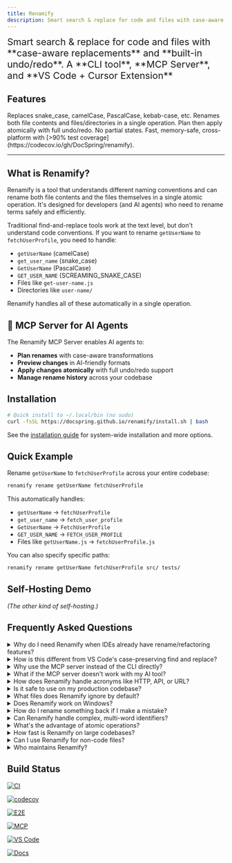 ```yaml
---
title: Renamify
description: Smart search & replace for code and files with case-aware transformations
---
```



<span style="font-size: 1.35rem;">
Smart search & replace for code and files with <br/>**case-aware replacements**
and **built-in undo/redo**.
</span>
<span style="font-size: 1.35rem;">
A **CLI tool**, **MCP Server**, and **VS Code + Cursor Extension**
</span>

## Features

<CardGrid>
	<Card title="Case-Aware" icon="approve-check">
		Replaces snake_case, camelCase, PascalCase, kebab-case, etc.
	</Card>
	<Card title="Content & Files" icon="document">
		Renames both file contents and files/directories in a single operation.
	</Card>
	<Card title="Safe & Atomic" icon="seti:lock">
		Plan then apply atomically with full undo/redo. No partial states.
	</Card>
	<Card title="Rust Performance" icon="rocket">
		Fast, memory-safe, cross-platform with [>90% test coverage](https://codecov.io/gh/DocSpring/renamify).
	</Card>
</CardGrid>

---

## What is Renamify?

Renamify is a tool that understands different naming conventions and can rename both file contents and the files themselves in a single atomic operation.
It's designed for developers (and AI agents) who need to rename terms safely and efficiently.

Traditional find-and-replace tools work at the text level, but don't understand code conventions. If you want to rename `getUserName` to `fetchUserProfile`, you need to handle:

- `getUserName` (camelCase)
- `get_user_name` (snake_case)
- `GetUserName` (PascalCase)
- `GET_USER_NAME` (SCREAMING_SNAKE_CASE)
- Files like `get-user-name.js`
- Directories like `user-name/`

Renamify handles all of these automatically in a single operation.

## 🤖 MCP Server for AI Agents

<LinkCard
  title="Use Renamify with AI Assistants"
  href="/renamify/mcp/overview"
  description="Connect Renamify to Claude, Cursor, and other AI tools via the Model Context Protocol (MCP) for intelligent, automated renaming."
/>

The Renamify MCP Server enables AI agents to:
- **Plan renames** with case-aware transformations
- **Preview changes** in AI-friendly formats
- **Apply changes atomically** with full undo/redo support
- **Manage rename history** across your codebase

## Installation

```bash
# Quick install to ~/.local/bin (no sudo)
curl -fsSL https://docspring.github.io/renamify/install.sh | bash
```

See the [installation guide](/renamify/installation) for system-wide installation and more options.

## Quick Example

Rename `getUserName` to `fetchUserProfile` across your entire codebase:

```bash
renamify rename getUserName fetchUserProfile
```

This automatically handles:
- `getUserName` → `fetchUserProfile`
- `get_user_name` → `fetch_user_profile`
- `GetUserName` → `FetchUserProfile`
- `GET_USER_NAME` → `FETCH_USER_PROFILE`
- Files like `getUserName.js` → `fetchUserProfile.js`

You can also specify specific paths:
```bash
renamify rename getUserName fetchUserProfile src/ tests/
```

## Self-Hosting Demo

_(The other kind of self-hosting.)_

<LinkCard
  title="See Renamify in Action"
  href="/renamify/self-hosting-demo"
  description="Watch Renamify rename itself, then use the renamed binary to change itself back."
/>

## Frequently Asked Questions

<details>
<summary>Why do I need Renamify when IDEs already have rename/refactoring features?</summary>

While IDEs have had context-aware search and replace capabilities for decades, the landscape has changed dramatically:

1. **AI Development Era**: With AI assistants like Claude and Cursor, many developers now code outside traditional IDEs. These AI tools need programmatic access to powerful search & replace features.

2. **Cross-Platform Consistency**: IDE refactoring features vary between editors and may not handle all case styles or file renames consistently.

3. **Automation-Friendly**: Renamify can be used in scripts, CI/CD pipelines, and integrated with AI agents via MCP (Model Context Protocol).

4. **Beyond IDE Boundaries**: Renamify works across your entire codebase including documentation, configuration files, and scripts that IDEs might not understand.

5. **Undo/Redo History**: Unlike IDE operations, Renamify maintains a persistent history that survives editor restarts.

Productivity has skyrocketed in the new era of AI development, but AI agents are still missing a lot of tooling to make them more effective. Renamify helps fill one of these gaps.

</details>

<details>
<summary>How is this different from VS Code's case-preserving find and replace?</summary>

VS Code introduced [case-preserving find and replace](https://devblogs.microsoft.com/visualstudio/keep-your-casing-with-case-preserving-find-and-replace/), which is great for simple cases. Renamify goes much further:

- **More case styles**: Handles snake_case, kebab-case, camelCase, PascalCase, SCREAMING_SNAKE_CASE, Title Case, Train-Case, and dot.case
- **File and directory renaming**: Automatically renames matching files and folders, not just content
- **Acronym intelligence**: Properly handles `HTTPSConnection`, `XMLParser`, `URLRouter`
- **Atomic operations**: All changes succeed or roll back together
- **Cross-editor**: Works consistently regardless of your editor choice
- **AI integration**: Can be controlled by AI agents through MCP

</details>

<details>
<summary>Why use the MCP server instead of the CLI directly?</summary>

The MCP (Model Context Protocol) server is optimized for AI agents:

- **Structured outputs**: Returns data in formats that AI can easily parse and understand
- **Stateful operations**: Maintains context between operations within a session
- **Error handling**: Provides clear, actionable error messages for AI to interpret
- **Integration**: Works seamlessly with Claude Desktop, Cursor, and other MCP-compatible tools

However, if the MCP server doesn't work for your setup, you can always instruct your AI assistant to use the CLI directly by running shell commands. Both approaches give you the same powerful refactoring capabilities.

</details>

<details>
<summary>What if the MCP server doesn't work with my AI tool?</summary>

No problem! Renamify is primarily a command-line tool. If your AI assistant can run shell commands, it can use Renamify directly:

```bash
# AI agents can run these commands directly
renamify rename oldName newName
renamify plan oldName newName --preview table
renamify apply
renamify undo
```

The MCP server is just a convenience wrapper that makes it easier for AI tools to use Renamify, but it's not required.

</details>

<details>
<summary>How does Renamify handle acronyms like HTTP, API, or URL?</summary>

Renamify has built-in intelligence for common acronyms:

- Recognizes acronym boundaries: `HTTPSConnection` → `HTTPS` + `Connection`
- Preserves acronyms during transformation: `parseURL` → `parseWebAddress` (if renaming URL to WebAddress)
- Maintains case appropriately: `XMLParser` in PascalCase becomes `xml_parser` in snake_case
- Configurable with `--include-acronyms`, `--exclude-acronyms`, or `--no-acronyms` flags

</details>

<details>
<summary>Is it safe to use on my production codebase?</summary>

Yes! Renamify has multiple safety features:

1. **Plan-first workflow**: Always preview changes before applying
2. **Atomic operations**: All changes succeed or none are applied (no partial states)
3. **Automatic backups**: Creates temporary backups during operations
4. **Full undo/redo**: Every operation can be reversed
5. **Git-aware**: Respects `.gitignore` and can create safety commits
6. **Binary protection**: Ignores binary files by default
7. **Conflict detection**: Identifies and reports merge conflicts

We recommend creating a git commit before major refactoring operations for extra safety.

</details>

<details>
<summary>What files does Renamify ignore by default?</summary>

Renamify respects the same ignore rules as ripgrep:

- `.gitignore` - Git's ignore patterns
- `.ignore` - Generic ignore file
- `.rgignore` - Ripgrep-specific patterns
- `.rnignore` - Renamify-specific patterns

It also ignores:
- Binary files (unless using `-uuu` flag)
- Hidden files and directories (unless using `-u` flag)
- Common build artifacts (`node_modules/`, `target/`, `dist/`, etc.)

Use `-u`, `-uu`, or `-uuu` flags to override ignore rules progressively.

</details>

<details>
<summary>Does Renamify work on Windows?</summary>

Yes! Renamify is fully cross-platform and works on:
- Linux (x86_64, arm64)
- macOS (Intel, Apple Silicon)
- Windows (x86_64, arm64)

All features work consistently across platforms, including proper handling of Windows path separators and long path names.

</details>

<details>
<summary>How do I rename something back if I make a mistake?</summary>

Renamify maintains a complete history:

```bash
# Undo the last operation
renamify undo

# Or undo a specific operation by ID
renamify undo <id>

# View history to find the right operation
renamify history

# Redo if you change your mind
renamify redo
```

The history is persistent and survives terminal sessions.

</details>

<details>
<summary>Can Renamify handle complex, multi-word identifiers?</summary>

Yes! Renamify properly tokenizes and transforms complex identifiers:

- `getUserAccountDetails` → `fetchCustomerAccountDetails`
- `get_user_account_details` → `fetch_customer_account_details`
- `user-account-service.js` → `customer-account-service.js`
- `UserAccountDTO` → `CustomerAccountDTO`

It understands word boundaries, compound words, and mixed-case patterns.

</details>

<details>
<summary>What's the advantage of atomic operations?</summary>

Atomic operations ensure your codebase is never in a broken state:

- All file content changes are applied first
- Then all file/directory renames happen in dependency order
- If anything fails, everything rolls back
- No partially renamed code that won't compile
- No broken imports from incomplete renames

This is especially important when renaming across hundreds of files.

</details>

<details>
<summary>How fast is Renamify on large codebases?</summary>

Renamify is built on the ripgrep engine and is extremely fast:

- Single-pass scanning with compiled regex/automaton
- Parallel file processing
- Efficient ignore file handling
- Memory-mapped file I/O where appropriate

It can handle codebases with thousands of files in seconds.

</details>

<details>
<summary>Can I use Renamify for non-code files?</summary>

Yes! Renamify works with any text files:

- Markdown documentation
- Configuration files (YAML, JSON, TOML)
- Shell scripts
- Docker files
- CI/CD configurations
- Even prose documents

Use `--preview` to verify changes make sense for your file types.

</details>

<details>
<summary>Who maintains Renamify?</summary>

Renamify is developed and maintained by [DocSpring](https://docspring.com), a company that builds developer tools and PDF API services. It's open source under the MIT license.

</details>

## Build Status

[![CI](https://github.com/DocSpring/renamify/actions/workflows/ci.yml/badge.svg)](https://github.com/DocSpring/renamify/actions/workflows/ci.yml)

[![codecov](https://codecov.io/gh/DocSpring/renamify/graph/badge.svg)](https://codecov.io/gh/DocSpring/renamify)

[![E2E](https://github.com/DocSpring/renamify/actions/workflows/e2e.yml/badge.svg)](https://github.com/DocSpring/renamify/actions/workflows/e2e.yml)

[![MCP](https://github.com/DocSpring/renamify/actions/workflows/mcp.yml/badge.svg)](https://github.com/DocSpring/renamify/actions/workflows/mcp.yml)

[![VS Code](https://github.com/DocSpring/renamify/actions/workflows/vscode.yml/badge.svg)](https://github.com/DocSpring/renamify/actions/workflows/vscode.yml)

[![Docs](https://github.com/DocSpring/renamify/actions/workflows/docs.yml/badge.svg)](https://docspring.github.io/renamify/)
